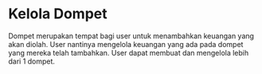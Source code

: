 # Kelola Dompet

Dompet merupakan tempat bagi user untuk menambahkan keuangan yang akan diolah. User nantinya mengelola keuangan yang ada pada dompet yang mereka telah tambahkan. User dapat membuat dan mengelola lebih dari 1 dompet.